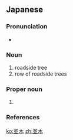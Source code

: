==Japanese==
{{ja-kanjitab|な|o1=み|き|yomi=kun}}

===Pronunciation===
* {{ja-pron|なみき|y=k|acc=0|acc_ref=NHK}}

===Noun===
{{ja-noun|なみき}}

# roadside tree
# row of roadside trees

===Proper noun===
{{ja-pos|proper|なみき}}

# {{surname|lang=ja|sort=なみき}}

===References===
<references/>

[[ko:並木]]
[[zh:並木]]